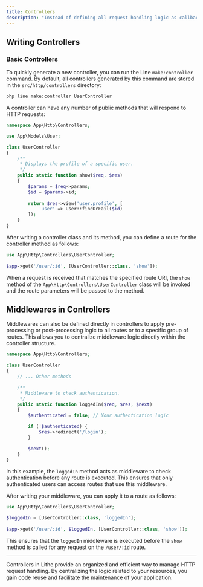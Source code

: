 ```yaml
---
title: Controllers
description: "Instead of defining all request handling logic as callback functions in routes, you might prefer to organize this behavior using 'controller' classes. Controllers can group related request handling logic into a single class."
---
```


## Writing Controllers

### Basic Controllers

To quickly generate a new controller, you can run the Line `make:controller` command. By default, all controllers generated by this command are stored in the `src/http/controllers` directory:

```bash
php line make:controller UserController
```

A controller can have any number of public methods that will respond to HTTP requests:

```php
namespace App\Http\Controllers;

use App\Models\User;

class UserController
{
    /**
     * Displays the profile of a specific user.
     */
    public static function show($req, $res)
    {
        $params = $req->params;
        $id = $params->id;
        
        return $res->view('user.profile', [
            'user' => User::findOrFail($id)
        ]);
    }
}
```

After writing a controller class and its method, you can define a route for the controller method as follows:

```php
use App\Http\Controllers\UserController;
 
$app->get('/user/:id', [UserController::class, 'show']);
```

When a request is received that matches the specified route URI, the `show` method of the `App\Http\Controllers\UserController` class will be invoked and the route parameters will be passed to the method.

## Middlewares in Controllers

Middlewares can also be defined directly in controllers to apply pre-processing or post-processing logic to all routes or to a specific group of routes. This allows you to centralize middleware logic directly within the controller structure.

```php
namespace App\Http\Controllers;

class UserController
{
    // ... Other methods

    /**
     * Middleware to check authentication.
     */
    public static function loggedIn($req, $res, $next)
    {
        $authenticated = false; // Your authentication logic

        if (!$authenticated) {
            $res->redirect('/login');
        }

        $next();
    }
}
```

In this example, the `loggedIn` method acts as middleware to check authentication before any route is executed. This ensures that only authenticated users can access routes that use this middleware.

After writing your middleware, you can apply it to a route as follows:

```php
use App\Http\Controllers\UserController;

$loggedIn = [UserController::class, 'loggedIn'];
 
$app->get('/user/:id', $loggedIn, [UserController::class, 'show']);
```

This ensures that the `loggedIn` middleware is executed before the `show` method is called for any request on the `/user/:id` route.

---

Controllers in Lithe provide an organized and efficient way to manage HTTP request handling. By centralizing the logic related to your resources, you gain code reuse and facilitate the maintenance of your application.